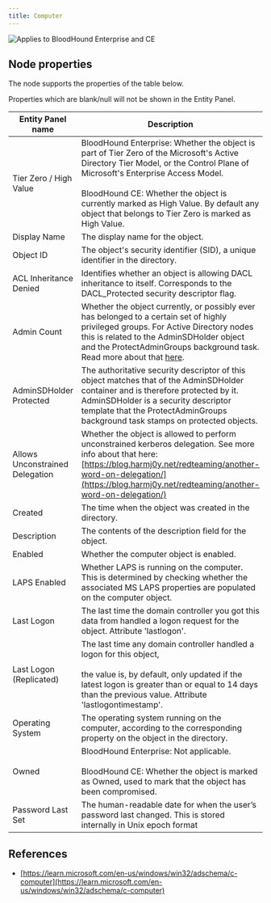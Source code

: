 ```yaml
---
title: Computer
---
```


<img
  noZoom
  src="/assets/enterprise-AND-community-edition-pill-tag.svg"
  alt="Applies to BloodHound Enterprise and CE"
/>

## Node properties

The node supports the properties of the table below.

<Note>
  Properties which are blank/null will not be shown in the Entity Panel.
</Note>

| **Entity Panel name**           | **Description**                                                                                                                                                                                                                                                                                                                      |
| ------------------------------- | ------------------------------------------------------------------------------------------------------------------------------------------------------------------------------------------------------------------------------------------------------------------------------------------------------------------------------------ |
| Tier Zero / High Value          | BloodHound Enterprise: Whether the object is part of Tier Zero of the Microsoft's Active Directory Tier Model, or the Control Plane of Microsoft's Enterprise Access Model. <br/> <br/>BloodHound CE: Whether the object is currently marked as High Value. By default any object that belongs to Tier Zero is marked as High Value. |
| Display Name                    | The display name for the object.                                                                                                                                                                                                                                                                                                     |
| Object ID                       | The object's security identifier (SID), a unique identifier in the directory.                                                                                                                                                                                                                                                        |
| ACL Inheritance Denied          | Identifies whether an object is allowing DACL inheritance to itself. Corresponds to the DACL_Protected security descriptor flag.                                                                                                                                                                                                     |
| Admin Count                     | Whether the object currently, or possibly ever has belonged to a certain set of highly privileged groups. For Active Directory nodes this is related to the AdminSDHolder object and the ProtectAdminGroups background task. Read more about that [here](https://specterops.io/resources/adminsdholder).                             |
| AdminSDHolder Protected         | The authoritative security descriptor of this object matches that of the AdminSDHolder container and is therefore protected by it. AdminSDHolder is a security descriptor template that the ProtectAdminGroups background task stamps on protected objects.                                                                          |
| Allows Unconstrained Delegation | Whether the object is allowed to perform unconstrained kerberos delegation. See more info about that here: [https://blog.harmj0y.net/redteaming/another-word-on-delegation/](https://blog.harmj0y.net/redteaming/another-word-on-delegation/)                                                                                        |
| Created                         | The time when the object was created in the directory.                                                                                                                                                                                                                                                                               |
| Description                     | The contents of the description field for the object.                                                                                                                                                                                                                                                                                |
| Enabled                         | Whether the computer object is enabled.                                                                                                                                                                                                                                                                                              |
| LAPS Enabled                    | Whether LAPS is running on the computer. This is determined by checking whether the associated MS LAPS properties are populated on the computer object.                                                                                                                                                                              |
| Last Logon                      | The last time the domain controller you got this data from handled a logon request for the object. Attribute 'lastlogon'.                                                                                                                                                                                                            |
| Last Logon (Replicated)         | The last time any domain controller handled a logon for this object,<br/><br/>the value is, by default, only updated if the latest logon is greater than or equal to 14 days than the previous value. Attribute 'lastlogontimestamp'.                                                                                                |
| Operating System                | The operating system running on the computer, according to the corresponding property on the object in the directory.                                                                                                                                                                                                                |
| Owned                           | BloodHound Enterprise: Not applicable. <br/> <br/>BloodHound CE: Whether the object is marked as Owned, used to mark that the object has been compromised.                                                                                                                                                                           |
| Password Last Set               | The human-readable date for when the user’s password last changed. This is stored internally in Unix epoch format                                                                                                                                                                                                                    |

## References

- [https://learn.microsoft.com/en-us/windows/win32/adschema/c-computer](https://learn.microsoft.com/en-us/windows/win32/adschema/c-computer)
